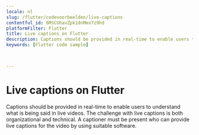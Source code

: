 ```yaml
---
locale: nl
slug: /flutter/codevoorbeelden/live-captions
contentful_id: 6MSCUhavZpk1dnMmx7z9hd
platformFilter: Flutter
title: Live captions on Flutter
description: Captions should be provided in real-time to enable users to understand what is being said in live videos.
keywords: [Flutter code sample]


	
---
```


# Live captions on Flutter

Captions should be provided in real-time to enable users to understand what is being said in live videos. The challenge with live captions is both organizational and technical. A captioner must be present who can provide live captions for the video by using suitable software.

<CodeSample id="media-captions-live" locale="nl" platform="flutter"/>